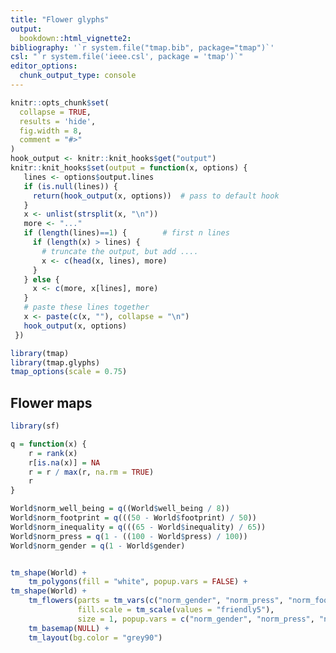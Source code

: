 ```yaml
---
title: "Flower glyphs"
output: 
  bookdown::html_vignette2:
bibliography: '`r system.file("tmap.bib", package="tmap")`'
csl: "`r system.file('ieee.csl', package = 'tmap')`"
editor_options: 
  chunk_output_type: console
---
```


```r
knitr::opts_chunk$set(
  collapse = TRUE,
  results = 'hide',
  fig.width = 8,
  comment = "#>"
)
hook_output <- knitr::knit_hooks$get("output")
knitr::knit_hooks$set(output = function(x, options) {
   lines <- options$output.lines
   if (is.null(lines)) {
     return(hook_output(x, options))  # pass to default hook
   }
   x <- unlist(strsplit(x, "\n"))
   more <- "..."
   if (length(lines)==1) {        # first n lines
     if (length(x) > lines) {
       # truncate the output, but add ....
       x <- c(head(x, lines), more)
     }
   } else {
     x <- c(more, x[lines], more)
   }
   # paste these lines together
   x <- paste(c(x, ""), collapse = "\n")
   hook_output(x, options)
 })

```


```r
library(tmap)
library(tmap.glyphs)
tmap_options(scale = 0.75)
```


## Flower maps

```r
library(sf)

q = function(x) {
	r = rank(x)
	r[is.na(x)] = NA
	r = r / max(r, na.rm = TRUE)
	r
}

World$norm_well_being = q((World$well_being / 8))
World$norm_footprint = q(((50 - World$footprint) / 50))
World$norm_inequality = q(((65 - World$inequality) / 65))
World$norm_press = q(1 - ((100 - World$press) / 100))
World$norm_gender = q(1 - World$gender)


tm_shape(World) +
	tm_polygons(fill = "white", popup.vars = FALSE) +
tm_shape(World) +	
	tm_flowers(parts = tm_vars(c("norm_gender", "norm_press", "norm_footprint", "norm_well_being", "norm_inequality"), multivariate = TRUE),
			   fill.scale = tm_scale(values = "friendly5"),
			   size = 1, popup.vars = c("norm_gender", "norm_press", "norm_footprint", "norm_well_being","norm_inequality"), id = "name") +
	tm_basemap(NULL) +
	tm_layout(bg.color = "grey90")
```
